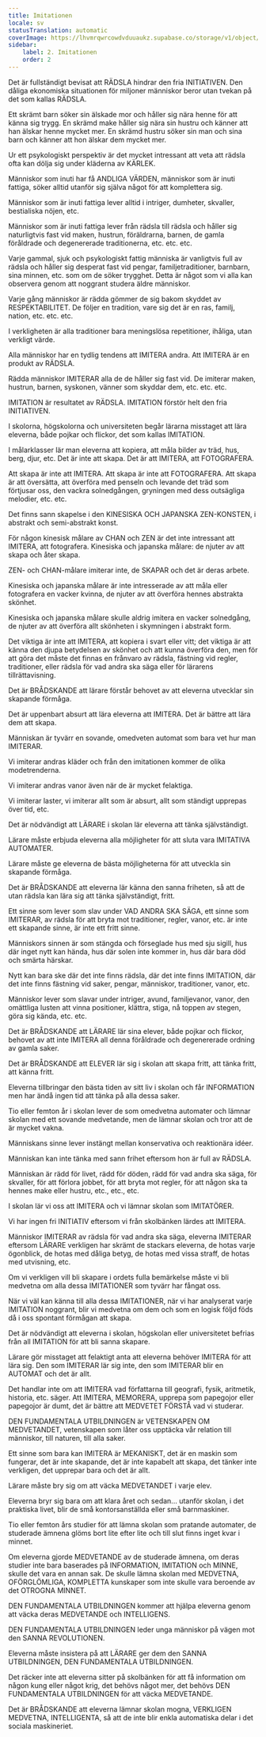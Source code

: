 ```yaml
---
title: Imitationen
locale: sv
statusTranslation: automatic
coverImage: https://lhvmrqwrcowdvduuaukz.supabase.co/storage/v1/object/public/strapi-uploads/small_cover-educacion-fundamental.webp-2d51a7828a2b1309555be27f7e2a61a0.webp
sidebar:
    label: 2. Imitationen
    order: 2
---
```

Det är fullständigt bevisat att RÄDSLA hindrar den fria INITIATIVEN. Den dåliga ekonomiska situationen för miljoner människor beror utan tvekan på det som kallas RÄDSLA.

Ett skrämt barn söker sin älskade mor och håller sig nära henne för att känna sig trygg. En skrämd make håller sig nära sin hustru och känner att han älskar henne mycket mer. En skrämd hustru söker sin man och sina barn och känner att hon älskar dem mycket mer.

Ur ett psykologiskt perspektiv är det mycket intressant att veta att rädsla ofta kan dölja sig under kläderna av KÄRLEK.

Människor som inuti har få ANDLIGA VÄRDEN, människor som är inuti fattiga, söker alltid utanför sig själva något för att komplettera sig.

Människor som är inuti fattiga lever alltid i intriger, dumheter, skvaller, bestialiska nöjen, etc.

Människor som är inuti fattiga lever från rädsla till rädsla och håller sig naturligtvis fast vid maken, hustrun, föräldrarna, barnen, de gamla föråldrade och degenererade traditionerna, etc. etc. etc.

Varje gammal, sjuk och psykologiskt fattig människa är vanligtvis full av rädsla och håller sig desperat fast vid pengar, familjetraditioner, barnbarn, sina minnen, etc. som om de söker trygghet. Detta är något som vi alla kan observera genom att noggrant studera äldre människor.

Varje gång människor är rädda gömmer de sig bakom skyddet av RESPEKTABILITET. De följer en tradition, vare sig det är en ras, familj, nation, etc. etc. etc.

I verkligheten är alla traditioner bara meningslösa repetitioner, ihåliga, utan verkligt värde.

Alla människor har en tydlig tendens att IMITERA andra. Att IMITERA är en produkt av RÄDSLA.

Rädda människor IMITERAR alla de de håller sig fast vid. De imiterar maken, hustrun, barnen, syskonen, vänner som skyddar dem, etc. etc. etc.

IMITATION är resultatet av RÄDSLA. IMITATION förstör helt den fria INITIATIVEN.

I skolorna, högskolorna och universiteten begår lärarna misstaget att lära eleverna, både pojkar och flickor, det som kallas IMITATION.

I målarklasser lär man eleverna att kopiera, att måla bilder av träd, hus, berg, djur, etc. Det är inte att skapa. Det är att IMITERA, att FOTOGRAFERA.

Att skapa är inte att IMITERA. Att skapa är inte att FOTOGRAFERA. Att skapa är att översätta, att överföra med penseln och levande det träd som förtjusar oss, den vackra solnedgången, gryningen med dess outsägliga melodier, etc. etc.

Det finns sann skapelse i den KINESISKA OCH JAPANSKA ZEN-KONSTEN, i abstrakt och semi-abstrakt konst.

För någon kinesisk målare av CHAN och ZEN är det inte intressant att IMITERA, att fotografera. Kinesiska och japanska målare: de njuter av att skapa och åter skapa.

ZEN- och CHAN-målare imiterar inte, de SKAPAR och det är deras arbete.

Kinesiska och japanska målare är inte intresserade av att måla eller fotografera en vacker kvinna, de njuter av att överföra hennes abstrakta skönhet.

Kinesiska och japanska målare skulle aldrig imitera en vacker solnedgång, de njuter av att överföra allt skönheten i skymningen i abstrakt form.

Det viktiga är inte att IMITERA, att kopiera i svart eller vitt; det viktiga är att känna den djupa betydelsen av skönhet och att kunna överföra den, men för att göra det måste det finnas en frånvaro av rädsla, fästning vid regler, traditioner, eller rädsla för vad andra ska säga eller för lärarens tillrättavisning.

Det är BRÅDSKANDE att lärare förstår behovet av att eleverna utvecklar sin skapande förmåga.

Det är uppenbart absurt att lära eleverna att IMITERA. Det är bättre att lära dem att skapa.

Människan är tyvärr en sovande, omedveten automat som bara vet hur man IMITERAR.

Vi imiterar andras kläder och från den imitationen kommer de olika modetrenderna.

Vi imiterar andras vanor även när de är mycket felaktiga.

Vi imiterar laster, vi imiterar allt som är absurt, allt som ständigt upprepas över tid, etc.

Det är nödvändigt att LÄRARE i skolan lär eleverna att tänka självständigt.

Lärare måste erbjuda eleverna alla möjligheter för att sluta vara IMITATIVA AUTOMATER.

Lärare måste ge eleverna de bästa möjligheterna för att utveckla sin skapande förmåga.

Det är BRÅDSKANDE att eleverna lär känna den sanna friheten, så att de utan rädsla kan lära sig att tänka självständigt, fritt.

Ett sinne som lever som slav under VAD ANDRA SKA SÄGA, ett sinne som IMITERAR, av rädsla för att bryta mot traditioner, regler, vanor, etc. är inte ett skapande sinne, är inte ett fritt sinne.

Människors sinnen är som stängda och förseglade hus med sju sigill, hus där inget nytt kan hända, hus där solen inte kommer in, hus där bara död och smärta härskar.

Nytt kan bara ske där det inte finns rädsla, där det inte finns IMITATION, där det inte finns fästning vid saker, pengar, människor, traditioner, vanor, etc.

Människor lever som slavar under intriger, avund, familjevanor, vanor, den omättliga lusten att vinna positioner, klättra, stiga, nå toppen av stegen, göra sig kända, etc. etc.

Det är BRÅDSKANDE att LÄRARE lär sina elever, både pojkar och flickor, behovet av att inte IMITERA all denna föråldrade och degenererade ordning av gamla saker.

Det är BRÅDSKANDE att ELEVER lär sig i skolan att skapa fritt, att tänka fritt, att känna fritt.

Eleverna tillbringar den bästa tiden av sitt liv i skolan och får INFORMATION men har ändå ingen tid att tänka på alla dessa saker.

Tio eller femton år i skolan lever de som omedvetna automater och lämnar skolan med ett sovande medvetande, men de lämnar skolan och tror att de är mycket vakna.

Människans sinne lever instängt mellan konservativa och reaktionära idéer.

Människan kan inte tänka med sann frihet eftersom hon är full av RÄDSLA.

Människan är rädd för livet, rädd för döden, rädd för vad andra ska säga, för skvaller, för att förlora jobbet, för att bryta mot regler, för att någon ska ta hennes make eller hustru, etc., etc., etc.

I skolan lär vi oss att IMITERA och vi lämnar skolan som IMITATÖRER.

Vi har ingen fri INITIATIV eftersom vi från skolbänken lärdes att IMITERA.

Människor IMITERAR av rädsla för vad andra ska säga, eleverna IMITERAR eftersom LÄRARE verkligen har skrämt de stackars eleverna, de hotas varje ögonblick, de hotas med dåliga betyg, de hotas med vissa straff, de hotas med utvisning, etc.

Om vi verkligen vill bli skapare i ordets fulla bemärkelse måste vi bli medvetna om alla dessa IMITATIONER som tyvärr har fångat oss.

När vi väl kan känna till alla dessa IMITATIONER, när vi har analyserat varje IMITATION noggrant, blir vi medvetna om dem och som en logisk följd föds då i oss spontant förmågan att skapa.

Det är nödvändigt att eleverna i skolan, högskolan eller universitetet befrias från all IMITATION för att bli sanna skapare.

Lärare gör misstaget att felaktigt anta att eleverna behöver IMITERA för att lära sig. Den som IMITERAR lär sig inte, den som IMITERAR blir en AUTOMAT och det är allt.

Det handlar inte om att IMITERA vad författarna till geografi, fysik, aritmetik, historia, etc. säger. Att IMITERA, MEMORERA, upprepa som papegojor eller papegojor är dumt, det är bättre att MEDVETET FÖRSTÅ vad vi studerar.

DEN FUNDAMENTALA UTBILDNINGEN är VETENSKAPEN OM MEDVETANDET, vetenskapen som låter oss upptäcka vår relation till människor, till naturen, till alla saker.

Ett sinne som bara kan IMITERA är MEKANISKT, det är en maskin som fungerar, det är inte skapande, det är inte kapabelt att skapa, det tänker inte verkligen, det upprepar bara och det är allt.

Lärare måste bry sig om att väcka MEDVETANDET i varje elev.

Eleverna bryr sig bara om att klara året och sedan... utanför skolan, i det praktiska livet, blir de små kontorsanställda eller små barnmaskiner.

Tio eller femton års studier för att lämna skolan som pratande automater, de studerade ämnena glöms bort lite efter lite och till slut finns inget kvar i minnet.

Om eleverna gjorde MEDVETANDE av de studerade ämnena, om deras studier inte bara baserades på INFORMATION, IMITATION och MINNE, skulle det vara en annan sak. De skulle lämna skolan med MEDVETNA, OFÖRGLÖMLIGA, KOMPLETTA kunskaper som inte skulle vara beroende av det OTROGNA MINNET.

DEN FUNDAMENTALA UTBILDNINGEN kommer att hjälpa eleverna genom att väcka deras MEDVETANDE och INTELLIGENS.

DEN FUNDAMENTALA UTBILDNINGEN leder unga människor på vägen mot den SANNA REVOLUTIONEN.

Eleverna måste insistera på att LÄRARE ger dem den SANNA UTBILDNINGEN, DEN FUNDAMENTALA UTBILDNINGEN.

Det räcker inte att eleverna sitter på skolbänken för att få information om någon kung eller något krig, det behövs något mer, det behövs DEN FUNDAMENTALA UTBILDNINGEN för att väcka MEDVETANDE.

Det är BRÅDSKANDE att eleverna lämnar skolan mogna, VERKLIGEN MEDVETNA, INTELLIGENTA, så att de inte blir enkla automatiska delar i det sociala maskineriet.

